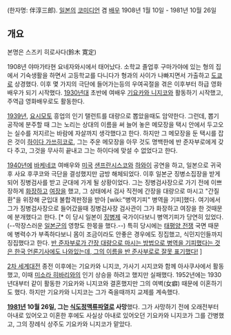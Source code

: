 (한자명: 伴淳三郎). [[일본]]의 [[코미디언]] 겸 [[배우]]
1908년 1월 10일 - 1981년 10월 26일

== 개요 ==
본명은 스즈키 히로사다(鈴木 寛定)

1908년 야마가타현 요네자와시에서 태어났다. 소학교 졸업후 구마가야에 있는 형의 집에서 기숙생활을 하면서 고등학교를 다니다가 형과의 사이가 나빠지면서 가출하고 [[도쿄]]로 상경했다. 이후 몇 가지의 극단에 들어가는등의 우여곡절을 겪은 이후부터 하급 영화배우가 되기 시작했다. [[1930년대]] 초반에 여배우 [[기요카와 니지코]]와 활동하기 시작했고, 주역급 영화배우로도 활동한다.

[[1939년]], [[요시모토]] 흥업의 인기 탤런트를 대량으로 뽑았을때도 암약한다. 그런데, 뽑기 공작에 분주할 때 그는 노리는 상대의 이름을 써 늘어 놓은 메모장을 택시 안에서 두고오는 실수를 저지르는 바람에 자살까지 생각했다고 한다. 하지만 그 메모장을 둔 택시를 잡은 것이 [[하이다 가쓰히코]]로, 그는 주운 메모장을 아무 것도 명백한에 반 준자부로에게 갖다 주고, 그것을 무사히 끝내고 그는 하이다에 맞설 수 없었다고 한다.

[[1940년]]에 [[바케네코]] 여배우와 [[미국]] [[샌프란시스코]]와 [[하와이]] 공연을 하고, 일본으로 귀국후 사요 후쿠코와 극단을 결성했지만 금방 해체되었다. 이후 일본군 징병소집장을 받게 되어 징병검사를 받고 군대에 가게 될 상황이었다. 그는 징병검사장으로 가기 전에 이쁘장하게 [[화장]]하고 [[여장]]을 했고, 그 상태에서 검사 직전에 간장을 대량으로 마시고 "간질환"을 위장해 군입대 불합격판정을 받아 [wiki:"병역기피" 병역을 기피]했다. 여기에서 그가 징병검사장으로 들어갔을때 징병검사장 검사관이 그가 화장하고 여장을 한 것때문에 분개했다고 한다. [* 이 당시 일본이 [[징병제]] 국가이다보니 병역기피가 당연히 있었다.(--막장스러운 [[일본군]]의 영향도 한몫을 했다.--) 특히 당시에는 [[태평양 전쟁]] 국면 때문에 병력수가 부족하다보니 몸이 조금이라도 안좋은 경우에도 징집했고, 식민지인들까지 징집했다고 한다. [http://www.pressian.com/article/article.asp?article_num=40080520111922&Section= 반 준자부로가 간장 대량으로 마시는 방법으로 병역을 기피했다는 것은 한국 언론기사에도 나와있는데, 그의 이름을 반 준사부로로 잘못 표기했다!] ]

[[2차 세계대전]] 종전 이후에는 기요카와 니지코, 가사기 시지코와 함께 아사쿠사에서 활동했고, 이때 [[미소라 히바리]]와의 인기 상승을 하려고 했지만 실패했다. 1952년에는 1930년대부터 같이 활동한 기요카와 니지코와 결혼했지만 그의 여벽(女癖) 때문에 이혼하기도 했다. 하지만 기요카와 니지코는 그가 죽을때까지 교제를 계속했다.

'''[[1981년]] 10월 26일, 그는 [[식도정맥류파열]]로 사망'''했다. 그가 사망하기 전에 오래전부터 아내로 있어오고 이혼한 후에도 사실상 아내로 있어오던 기요카와 니지코가 그를 간병했고, 그의 장례식 상주도 기요카와 니지코가 맡았다. 
